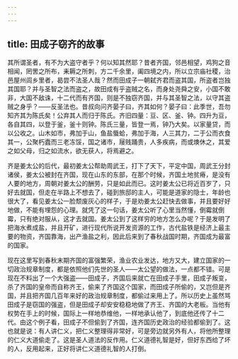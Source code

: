 ```yaml
---
---
---
```

title: 田成子窃齐的故事
---




其所谓圣者，有不为大盗守者乎？何以知其然耶？昔者齐国，邻邑相望，鸡狗之音相闻，罔罟之所布，耒耨之所刺，方二千余里，阖四境之内，所以立宗庙社稷，治邑屋州闾乡里者，曷尝不法圣人哉？然而田成子一朝弑齐君而盗其国，所盗者岂独其国耶？并与圣智之法而盗之，故田成有乎盗贼之名，而身处尧舜之安，小国不敢非，大国不敌诛，十二代而有齐国，则是不独窃齐国，并与其圣智之法，以守其盗贼之身乎？——反圣法也。昔叔向问齐晏子曰，齐其如何？晏子曰：此季世，吾勿知齐其为陈氏矣！公弃其人而归于陈氏。齐旧四量：豆、区、釜、钟。四升为豆，各自其四，以登于釜，釜十则钟。陈氏三量，皆登一焉，钟乃大矣。以家量贷，而以公收之。山木如市，弗加于山，鱼盐蜃蛤，弗加于海，人三其力，二于公而衣食其一，公聚朽蠹而三老冻馁，国之诸市，屦贱踊贵，人多疾病，而或燠休之，其爱之如父母，归之如流水，欲无获人，将焉避之。

齐是姜太公的后代，最初姜太公帮助周武王，打下了天下，平定中国，周武王分封诸侯，姜太公被封在齐国，现在山东的东部，在那个时候，齐国土地贫瘠，是没有人要的地方，周朝对姜太公的酬劳，只是如此而已。这时姜太公已将近百岁了，只好去就国，但走在半路上不想去了，碰到旅邸的主人，可能是道家的隐士，年龄也很大了，看见姜太公一脸颓废灰心的样子，于是劝姜太公赶快去做事，并且要好好地做，不能有埋怨的心理。就凭了这一句话，姜太公听了心里当然懂，倒霉就倒霉，只有绝对服从，这才去就国。姜太公到了这样穷的地方怎么办呢？于是发明了把海水煮成盐，并且开矿，进行现代所说开发资源的工作，古代盐铁是经济上最主要的物资，齐国靠海，出产渔盐之利，因此后来到了春秋战国时期，齐国成为最富的国家。

现在这里写到春秋末期齐国的富强繁荣，渔业农业发达，地方又大，建立国家的一切政治规章制度，都是依照他们先世的圣人——太公望的做法，一点都不错。可是现在不料出了一个大强盗——田成子，齐国后来就亡在田成子手里，田成子叛变，杀了齐国的皇帝而自称齐王，偷来了齐国这个国家，而田成子所偷的，又岂但是齐国，并且把齐国几百年来好的政治规章制度，都偷过来用上了。所以历史上虽然骂田成子是窃国的强盗，但是田成子却安安稳稳地做了齐王、齐国的大老板。当他有权势在手上的时候，国际上一样地恭维他，一样地承认他了，到底他还传了十二代。由这个例子看，田成子不但偷到了齐国，连齐国历史政治的经验都偷到了。这也就是说：有人讲仁义，把仁义整理得非常好，可是旁边就另外有人，将他所整理的仁义大道偷走了。这是圣人道法的反作用。仁义道德礼智是好，但好东西给了坏的人，反用起来，正好将讲仁义道德礼智的人打倒。